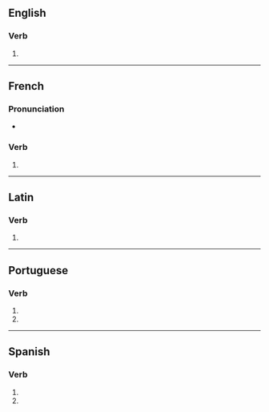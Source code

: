 {{also|transmutés}}

==English==

===Verb===
{{head|en|verb form}}

# {{en-third-person singular of|transmute}}

----

==French==

===Pronunciation===
* {{homophones|fr|transmute|transmutent}}

===Verb===
{{head|fr|verb form}}

# {{inflection of|fr|transmuter||2|s|pres|ind//sub}}

----

==Latin==

===Verb===
{{la-verb-form|trānsmūtēs}}

# {{inflection of|la|trānsmūtō||2|s|pres|actv|subj}}

----

==Portuguese==

===Verb===
{{head|pt|verb form}}

# {{inflection of|pt|transmutar||2|s|pres|subj}}
# {{inflection of|pt|transmutar||2|s|negative|impr}}

----

==Spanish==

===Verb===
{{head|es|verb form}}

# {{es-verb form of|ending=ar|mood=imperative|sense=negative|pers=2|formal=no|number=singular|transmutar}}
# {{es-verb form of|ending=ar|mood=subjunctive|tense=present|pers=2|formal=no|number=singular|transmutar}}